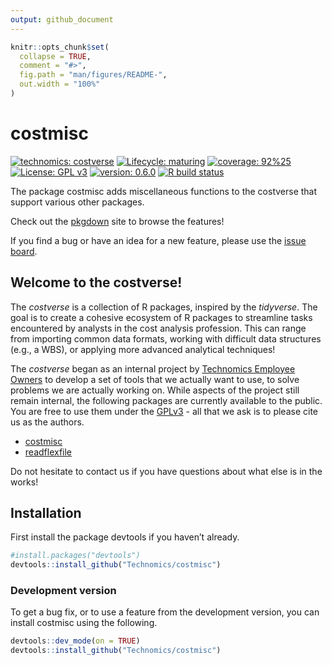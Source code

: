 ```yaml
---
output: github_document
---
```


<!-- README.md is generated from README.Rmd. Please edit that file -->

```r
knitr::opts_chunk$set(
  collapse = TRUE,
  comment = "#>",
  fig.path = "man/figures/README-",
  out.width = "100%"
)
```

# costmisc

<!-- badges: start -->
[![technomics: costverse](https://img.shields.io/badge/technomics-costverse-EAC435.svg)](https://github.com/technomics)
[![Lifecycle: maturing](https://img.shields.io/badge/lifecycle-maturing-blue.svg)](https://www.tidyverse.org/lifecycle/#maturing)
[![coverage: 92%25](https://img.shields.io/badge/coverage-92%25-green.svg)](https://cran.r-project.org/web/packages/covr/vignettes/how_it_works.html)
[![License: GPL v3](https://img.shields.io/badge/License-GPLv3-blue.svg)](https://www.gnu.org/licenses/gpl-3.0)
[![version: 0.6.0](https://img.shields.io/badge/version-0.6.0-blue.svg)]()
[![R build status](https://github.com/Technomics/costmisc/workflows/R-CMD-check/badge.svg)](https://github.com/Technomics/costmisc/actions)
<!-- badges: end -->

The package costmisc adds miscellaneous functions to the costverse that support various other packages.

Check out the [pkgdown](https://technomics.github.io/costmisc/) site to browse the features!

If you find a bug or have an idea for a new feature, please use the [issue board](https://github.com/Technomics/costmisc/issues).

## Welcome to the costverse!

The *costverse* is a collection of R packages, inspired by the *tidyverse*. The goal is to create a cohesive ecosystem of R packages to streamline tasks encountered by analysts in the cost analysis profession. This can range from importing common data formats, working with difficult data structures (e.g., a WBS), or applying more advanced analytical techniques!

The *costverse* began as an internal project by [Technomics Employee Owners](https://www.technomics.net/) to develop a set of tools that we actually want to use, to solve problems we are actually working on. While aspects of the project still remain internal, the following packages are currently available to the public. You are free to use them under the [GPLv3](https://www.gnu.org/licenses/gpl-3.0.en.html) - all that we ask is to please cite us as the authors.

 - [costmisc](https://github.com/Technomics/costmisc/)
 - [readflexfile](https://github.com/Technomics/readflexfile/)
 
Do not hesitate to contact us if you have questions about what else is in the works!

## Installation

First install the package devtools if you haven't already.

```r
#install.packages("devtools")
devtools::install_github("Technomics/costmisc")

```

### Development version

To get a bug fix, or to use a feature from the development version, you can install costmisc using the following. 

```r
devtools::dev_mode(on = TRUE)
devtools::install_github("Technomics/costmisc")
```
